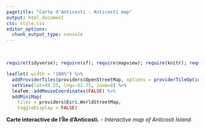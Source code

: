 ```yaml
---
pagetitle: "Carte d'Anticosti - Anticosti map"
output: html_document
css: style.css
editor_options:
  chunk_output_type: console
---
```


\

```r


require(tidyverse); require(sf); require(mapview); require(knitr); require(leaflet)

leaflet( width = "100%") %>% 
  addProviderTiles(providers$OpenStreetMap, options = providerTileOptions(minZoom=4, maxZoom=15)) %>% 
  setView(lat=49.55, lng=-62.75, zoom=8) %>% 
  leafem::addMouseCoordinates(FALSE) %>% 
  addMiniMap(
    tiles = providers$Esri.WorldStreetMap,
    toggleDisplay = FALSE)


```

<p style="font-size:14px" >**Carte interactive de l'Île d'Anticosti.** - *Interactive map of Anticosti Island*</p>
